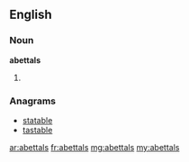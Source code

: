 ==English==

===Noun===
'''abettals'''

# {{plural of|[[abettal]]}}

===Anagrams===
* [[statable#English|statable]]
* [[tastable#English|tastable]]

[[ar:abettals]]
[[fr:abettals]]
[[mg:abettals]]
[[my:abettals]]